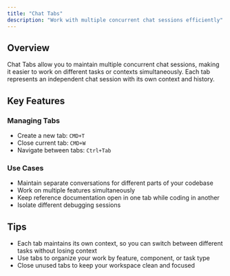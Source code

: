 ```yaml
---
title: "Chat Tabs"
description: "Work with multiple concurrent chat sessions efficiently"
---
```


## Overview

Chat Tabs allow you to maintain multiple concurrent chat sessions, making it easier to work on different tasks or contexts simultaneously. Each tab represents an independent chat session with its own context and history.

## Key Features

### Managing Tabs

- Create a new tab: `CMD+T`
- Close current tab: `CMD+W`
- Navigate between tabs: `Ctrl+Tab`

### Use Cases

- Maintain separate conversations for different parts of your codebase
- Work on multiple features simultaneously
- Keep reference documentation open in one tab while coding in another
- Isolate different debugging sessions

## Tips

- Each tab maintains its own context, so you can switch between different tasks without losing context
- Use tabs to organize your work by feature, component, or task type
- Close unused tabs to keep your workspace clean and focused 